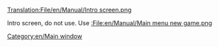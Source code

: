 [[Translation:File/en/Manual/Intro screen.png]]


Intro screen, do not use. Use [[:File:en/Manual/Main menu new game.png]]

[[Category:en/Main window]]